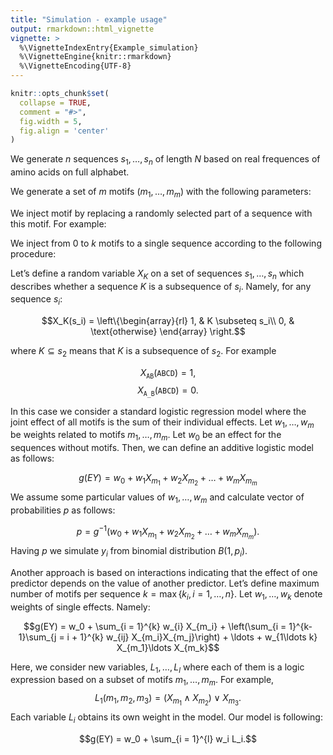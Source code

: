 ```yaml
---
title: "Simulation - example usage"
output: rmarkdown::html_vignette
vignette: >
  %\VignetteIndexEntry{Example_simulation}
  %\VignetteEngine{knitr::rmarkdown}
  %\VignetteEncoding{UTF-8}
---
```


```r
knitr::opts_chunk$set(
  collapse = TRUE,
  comment = "#>",
  fig.width = 5,
  fig.align = 'center'
)
```


\maketitle

\section{Sequence data simulation}

We generate $n$ sequences $s_1, \ldots, s_n$ of length $N$ based on real frequences of amino acids on full alphabet.

\begin{table}[!h]
    \centering
    \begin{tabular}{cccccccccc}
\texttt{A} & \texttt{L} & \texttt{A} & \texttt{V} & \texttt{P} & \texttt{H} & \texttt{G} & \texttt{K} & \texttt{T} & \texttt{F} \\
\texttt{S} & \texttt{L} & \texttt{Q} & \texttt{W} & \texttt{E} & \texttt{P} & \texttt{V} & \texttt{L} & \texttt{D} & \texttt{T} \\
\texttt{R} & \texttt{I} & \texttt{F} & \texttt{N} & \texttt{N} & \texttt{V} & \texttt{Q} & \texttt{G} & \texttt{A} & \texttt{A} \\
\texttt{G} & \texttt{C} & \texttt{S} & \texttt{D} & \texttt{G} & \texttt{Y} & \texttt{D} & \texttt{Q} & \texttt{T} & \texttt{R} \\
\texttt{Y} & \texttt{L} & \texttt{R} & \texttt{R} & \texttt{S} & \texttt{R} & \texttt{P} & \texttt{D} & \texttt{A} & \texttt{V} \\
\texttt{N} & \texttt{V} & \texttt{S} & \texttt{M} & \texttt{M} & \texttt{T} & \texttt{R} & \texttt{G} & \texttt{D} & \texttt{I} \\

    \end{tabular}
    \caption{Example sequences of length 10}
    \label{tab:my_label}
\end{table}

\section{Motif generation}

We generate a set of $m$ motifs ($m_1, \ldots, m_m$) with the following parameters:

\begin{itemize}
    \item $n_m$: denoting maximum number of letters in motif
    \item $d_m$: denoting maximum number of gaps in motif
\end{itemize}

\begin{table}[!h]
    \centering
    \begin{tabular}{ccccccccc}
\texttt{A} & \texttt{\_} & \texttt{\_} & \texttt{B} &  &  &  &     \\
\texttt{Y} & \texttt{L} & \texttt{\_} & \texttt{G} & \texttt{\_} & \texttt{\_} & \texttt{D}  \\
\texttt{N} & \texttt{\_} & \texttt{\_} & \texttt{\_} & \texttt{\_} & \texttt{M} &   \\
\texttt{A} & \texttt{B} & \texttt{\_} & \texttt{T} &  &  &   \\

    \end{tabular}
    \caption{Example motifs}
    \label{tab:motifs}
\end{table}

\section{Motif injection}

We inject motif by replacing a randomly selected part of a sequence with this motif. For example:

\begin{table}[!h]
    \centering
    \begin{tabular}{cccccccccc}
\texttt{A} & \texttt{L} & \texttt{A} & \texttt{V} & \texttt{P} & \texttt{H} & \texttt{G} & \texttt{K} & \texttt{T} & \texttt{F} \\
\texttt{S} & \texttt{L} & \texttt{Q} & \texttt{W} & \texttt{E} & \texttt{P} & \texttt{V} & \texttt{L} & \texttt{D} & \texttt{T} \\
\texttt{R} & \texttt{I} & \texttt{F} & \texttt{N} & \texttt{N} & \texttt{V} & \texttt{Q} & \texttt{G} & \texttt{A} & \texttt{A} \\
\rowcolor{green!25}
\texttt{G} & \textbf{\texttt{A}} & \textbf{\texttt{B}} & \texttt{D} & \textbf{\texttt{T}} & \texttt{Y} & \texttt{D} & \texttt{Q} & \texttt{T} & \texttt{R} \\
\rowcolor{green!25}
\texttt{Y} & \texttt{L} & \texttt{R} & \texttt{R} & \texttt{S} & \texttt{R} & \textbf{\texttt{A}} & \textbf{\texttt{B}} & \texttt{A} & \textbf{\texttt{T}} \\
\rowcolor{green!25}
\texttt{N} & \texttt{V} & \textbf{\texttt{A}} & \textbf{\texttt{B}} & \texttt{M} & \textbf{\texttt{T}} & \texttt{R} & \texttt{G} & \texttt{D} & \texttt{I} \\

    \end{tabular}
    \caption{Example sequences of length 10 with addition of motif \texttt{AB\_T}}
    \label{tab:my_label}
\end{table}

\noindent  We inject from $0$ to $k$ motifs to a single sequence according to the following procedure:

\begin{enumerate}
    \item Set the ratio $r_m$ of sequences with at least one motif.
    \item For each sequence $s_i$ sample a number of motifs to inject as follows:
$$k_i \in \left\{\begin{array}{cl}
\lbrace 1, 2, \ldots, k\rbrace, & 1 < i \leq \lfloor n \cdot r_m\rfloor  \\
\lbrace 0\rbrace, & \lfloor n \cdot r_m\rfloor  < i \leq n
\end{array} \right.$$
    \item For $s_i$ sample $k_i$ motifs from set $\lbrace m_1, \ldots, m_m\rbrace$

\end{enumerate}

\begin{figure}[h]
    \centering
    \includegraphics[width=1\linewidth]{figs/kmers.drawio.pdf}
    \label{fig:scheme1}
    \caption{Scheme of sequence data simulation.}
\end{figure}



\section{Target variable sampling}

\noindent Let's define a random variable $X_K$ on a set of sequences $s_1, \ldots, s_n$ which describes whether a sequence $K$ is a subsequence of $s_i$. Namely, for any sequence $s_i$:

$$X_K(s_i) = \left\{\begin{array}{rl}
1, & K \subseteq s_i\\
0, & \text{otherwise}
\end{array} \right.$$

\noindent where $K \subseteq s_2$ means that $K$ is a subsequence of $s_2$. For example

$$X_{\texttt{AB}}(\texttt{ABCD}) = 1,$$
$$X_{\texttt{A\_B}}(\texttt{ABCD}) = 0.$$

\begin{figure}[h!]
    \centering
    \includegraphics[width=0.9\linewidth]{figs/models.pdf}
    \label{fig:scheme1}
    \caption{Probability of success for the fearure sampling.}
\end{figure}


\subsection{Logistic regression}

In this case we consider a standard logistic regression model where the joint effect of all motifs is the sum of their individual effects. Let $w_1, \ldots, w_m$ be weights related to motifs $m_1, \ldots, m_m$. Let $w_0$ be an effect for the sequences without motifs. Then, we can define an additive logistic model as follows:

$$g(EY) = w_0 + w_1 X_{m_1} + w_2 X_{m_2} + \ldots + w_m X_{m_m}$$
We assume some particular values of $w_1, \ldots, w_m$ and calculate vector of probabilities $p$ as follows:

$$p = g^{-1}(w_0 + w_1 X_{m_1} + w_2 X_{m_2} + \ldots + w_m X_{m_m}).$$
Having $p$ we simulate $y_i$ from binomial distribution $B(1, p_i)$.

\subsection{Logistic regression with interactions}

Another approach is based on interactions indicating that the effect of one predictor depends on the value of another predictor. Let's define maximum number of motifs per sequence $k = \max\lbrace k_i, i = 1, \ldots, n\rbrace$. Let $w_{1}, \ldots, w_{k}$ denote weights of single effects. Namely:

$$g(EY) = w_0 + \sum_{i = 1}^{k} w_{i} X_{m_i} + \left(\sum_{i = 1}^{k-1}\sum_{j = i + 1}^{k} w_{ij} X_{m_i}X_{m_j}\right) + \ldots + w_{1\ldots k} X_{m_1}\ldots X_{m_k}$$

\subsection{Logic regression}

Here, we consider new variables, $L_1, \ldots, L_l$ where each of them is a logic expression based on a subset of motifs $m_1, \ldots, m_m$. For example, $$L_1(m_1, m_2, m_3) = (X_{m_1} \land X_{m_2}) \lor X_{m_3}.$$ Each variable $L_i$ obtains its own weight in the model. Our model is following:

 $$g(EY) = w_0 + \sum_{i = 1}^{l} w_i L_i.$$

